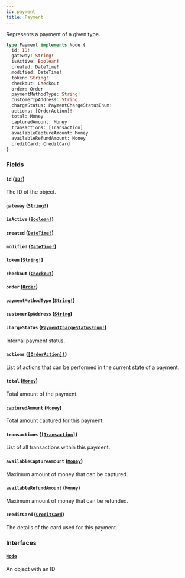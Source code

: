 ```yaml
---
id: payment
title: Payment
---
```


Represents a payment of a given type.

```graphql
type Payment implements Node {
  id: ID!
  gateway: String!
  isActive: Boolean!
  created: DateTime!
  modified: DateTime!
  token: String!
  checkout: Checkout
  order: Order
  paymentMethodType: String!
  customerIpAddress: String
  chargeStatus: PaymentChargeStatusEnum!
  actions: [OrderAction]!
  total: Money
  capturedAmount: Money
  transactions: [Transaction]
  availableCaptureAmount: Money
  availableRefundAmount: Money
  creditCard: CreditCard
}
```

### Fields

#### `id` ([`ID!`](/developer/api-reference/scalars/id))

The ID of the object.

#### `gateway` ([`String!`](/developer/api-reference/scalars/string))

#### `isActive` ([`Boolean!`](/developer/api-reference/scalars/boolean))

#### `created` ([`DateTime!`](/developer/api-reference/scalars/date-time))

#### `modified` ([`DateTime!`](/developer/api-reference/scalars/date-time))

#### `token` ([`String!`](/developer/api-reference/scalars/string))

#### `checkout` ([`Checkout`](/developer/api-reference/objects/checkout))

#### `order` ([`Order`](/developer/api-reference/objects/order))

#### `paymentMethodType` ([`String!`](/developer/api-reference/scalars/string))

#### `customerIpAddress` ([`String`](/developer/api-reference/scalars/string))

#### `chargeStatus` ([`PaymentChargeStatusEnum!`](/developer/api-reference/enums/payment-charge-status-enum))

Internal payment status.

#### `actions` ([`[OrderAction]!`](/developer/api-reference/enums/order-action))

List of actions that can be performed in the current state of a payment.

#### `total` ([`Money`](/developer/api-reference/objects/money))

Total amount of the payment.

#### `capturedAmount` ([`Money`](/developer/api-reference/objects/money))

Total amount captured for this payment.

#### `transactions` ([`[Transaction]`](/developer/api-reference/objects/transaction))

List of all transactions within this payment.

#### `availableCaptureAmount` ([`Money`](/developer/api-reference/objects/money))

Maximum amount of money that can be captured.

#### `availableRefundAmount` ([`Money`](/developer/api-reference/objects/money))

Maximum amount of money that can be refunded.

#### `creditCard` ([`CreditCard`](/developer/api-reference/objects/credit-card))

The details of the card used for this payment.

### Interfaces

#### [`Node`](/developer/api-reference/interfaces/node)

An object with an ID
